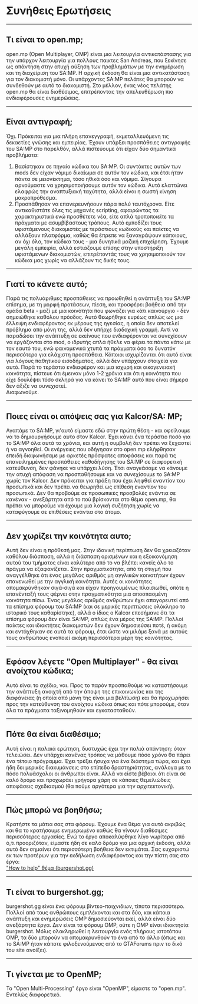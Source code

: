 <h1>Συνήθεις Ερωτήσεις</h1>

<hr />
<h2>Τι είναι το open.mp;</h2>
open.mp (Open Multiplayer, OMP) είναι μια λειτουργία αντικατάστασης για την υπάρχον λειτουργία για πολλους παικτες San Andreas, που ξεκίνησε ως απάντηση στην ατυχή αύξηση των προβλημάτων με την ενημέρωση και τη διαχείριση του SA:MP. Η αρχική έκδοση θα είναι μια αντικατάσταση για τον διακομιστή μόνο. Οι υπάρχοντες SA:MP πελάτες θα μπορούν να συνδεθούν με αυτό το διακομιστή. Στο μέλλον, ένας νέος πελάτης open.mp θα είναι διαθέσιμος, επιτρέποντας την απελευθέρωση πιο ενδιαφέρουσες ενημερώσεις.
<hr />
<h2>Είναι αντιγραφή;</h2>
Όχι. Πρόκειται για μια πλήρη επανεγγραφή, εκμεταλλευόμενη τις δεκαετίες γνώσης και εμπειρίας. Έχουν υπάρξει προσπάθειες αντιγραφής του SA:MP στο παρελθόν, αλλά πιστεύουμε ότι είχαν δύο σημαντικά προβλήματα:
<ol>
  <li>Βασίστηκαν σε πηγαίο κώδικα του SA:MP. Οι συντάκτες αυτών των mods δεν είχαν νόμιμο δικαίωμα σε αυτόν τον κώδικα, και έτσι ήταν πάντα σε μειονέκτημα, τόσο ηθικά όσο και νόμιμα. Σίγουρα αρνούμαστε να χρησιμοποιήσουμε αυτόν τον κώδικα. Αυτό ελαττώνει ελαφρώς την αναπτυξιακή ταχύτητα, αλλά είναι η σωστή κίνηση μακροπρόθεσμα.</li>
  <li>Προσπάθησαν να επανερευνήσουν πάρα πολύ ταυτόχρονα. Είτε αντικαθιστάτε όλες τις μηχανές scripting, αφαιρώντας τα χαρακτηριστικά ενώ προσθέτετε νέα, είτε απλά τροποποιείτε τα πράγματα με ασυμβίβαστους τρόπους. Αυτό εμποδίζει τους υφιστάμενους διακομιστές με τεράστιους κωδικούς και παίκτες να αλλάξουν πλατφόρμα, καθώς θα έπρεπε να ξαναγράψουν κάποιους, αν όχι όλο, τον κώδικα τους - μια δυνητικά μαζική επιχείρηση. Έχουμε μεγάλη εμπειρία, αλλά εστιάζουμε επίσης στην υποστήριξη υφιστάμενων διακομιστών, επιτρέποντάς τους να χρησιμοποιούν τον κώδικα μας χωρίς να αλλάζουν τις δικές τους.</li>
</ol>
<hr />
<h2>Γιατί το κάνετε αυτό;</h2>
Παρά τις πολυάριθμες προσπάθειες να προωθηθεί η ανάπτυξη του SA:MP επίσημα, με τη μορφή προτάσεων, πίεση, και προσφέρει βοήθεια από την ομάδα beta - μαζί με μια κοινότητα που φωνάζει για κάτι καινούργιο - δεν σημειώθηκε καθόλου πρόοδος. Αυτό θεωρήθηκε ευρέως απλώς ως μια έλλειψη ενδιαφέροντος εκ μέρους της ηγεσίας, η οποία δεν αποτελεί πρόβλημα από μόνη της, αλλά δεν υπήρχε διαδοχική γραμμή. Αντί να παραδώσει την ανάπτυξη σε εκείνους που ενδιαφέρονται να συνεχίσουν να εργάζονται στο mod, ο ιδρυτής απλά ήθελε να φέρει τα πάντα κάτω με τον εαυτό του, ενώ φαινομενικά χτυπά τα πράγματα όσο το δυνατόν περισσότερο για ελάχιστη προσπάθεια. Κάποιοι ισχυρίζονται ότι αυτό είναι για λόγους παθητικού εισοδήματος, αλλά δεν υπάρχουν στοιχεία για αυτό. Παρά το τεράστιο ενδιαφέρον και μια ισχυρή και οικογενειακή κοινότητα, πίστευε ότι έμειναν μόνο 1-2 χρόνια και ότι η κοινότητα που είχε δουλέψει τόσο σκληρά για να κάνει τo SA:MP αυτό που είναι σήμερα δεν άξιζε να συνεχιστεί.
<br />
Διαφωνούμε.
<hr />
<h2>Ποιες είναι οι απόψεις σας για Kalcor/SA: MP;</h2>
Αγαπάμε το SA:MP, γι'αυτό είμαστε εδώ στην πρώτη θέση - και οφείλουμε να το δημιουργήσουμε αυτο στον Kalcor. Έχει κάνει ένα τεράστιο ποσό για το SA:MP όλα αυτά τα χρόνια, και αυτή η συμβολή δεν πρέπει να ξεχαστεί ή να αγνοηθεί. Οι ενέργειες που οδήγησαν στο open.mp ελήφθησαν επειδή διαφωνήσαμε με αρκετές πρόσφατες αποφάσεις και παρά τις επανειλημμένες προσπάθειες καθοδήγησης του SA:MP σε διαφορετική κατεύθυνση, δεν φάνηκε να υπάρχει λύση. Έτσι αναγκάσαμε να κάνουμε την ατυχή απόφαση να προσπαθήσουμε και να συνεχίσουμε το SA:MP χωρίς τον Kalcor. Δεν πρόκειται για πράξη που έχει ληφθεί εναντίον του προσωπικά και δεν πρέπει να θεωρηθεί ως επίθεση εναντίον του προσωπικά. Δεν θα προβούμε σε προσωπικές προσβολές ενάντια σε κανέναν - ανεξάρτητα από το πού βρίσκονται στο θέμα open.mp, θα πρέπει να μπορούμε να έχουμε μια λογική συζήτηση χωρίς να καταφύγουμε σε επιθέσεις ενάντια στο άτομο.
<hr />
<h2>Δεν χωρίζει την κοινότητα αυτο;</h2>
Αυτή δεν είναι η πρόθεσή μας. Στην ιδανική περίπτωση δεν θα χρειαζόταν καθόλου διάσπαση, αλλά η διάσπαση ορισμένων και η εξοικονόμηση αυτού του τμήματος είναι καλύτερο από το να βλέπει κανείς όλο το πράγμα να εξαφανίζεται. Στην πραγματικότητα, από τη στιγμή που αναγγέλθηκε ότι ένας μεγάλος αριθμός μη αγγλικών κοινοτήτων έχουν επανενωθεί με την αγγλική κοινότητα. Αυτές οι κοινότητες απομακρύνθηκαν σιγά-σιγά και είχαν προηγουμένως πλαισιωθεί, οπότε η επανένταξή τους φέρνει στην πραγματικότητα μια αποσπασμένη κοινότητα πίσω. Ένας μεγάλος αριθμός ανθρώπων έχει απαγορευτεί από τα επίσημα φόρουμ του SA:MP (και σε μερικές περιπτώσεις ολόκληρο το ιστορικό τους καθαρίστηκε), αλλά ο ίδιος ο Kalcor επεσήμανε ότι τα επίσημα φόρουμ δεν είναι SA:MP, απλώς ένα μέρος της SA:MP. Πολλοί παίκτες και ιδιοκτήτες διακομιστών δεν έχουν δημοσιεύσει ποτέ, ή ακόμη και εντάχθηκαν σε αυτά τα φόρουμ, έτσι ώστε να μιλάμε ξανά με αυτούς τους ανθρώπους ενοποιεί ακόμη περισσότερα μέρη της κοινότητας.
<hr />
<h2>Εφόσον λέγετε "Open Multiplayer" - θα είναι ανοίχτου κώδικα;</h2>
Αυτό είναι το σχέδιο, ναι. Προς το παρόν προσπαθούμε να καταστήσουμε την ανάπτυξη ανοιχτή από την άποψη της επικοινωνίας και της διαφάνειας (η οποία από μόνη της είναι μια βελτίωση) και θα προχωρήσει προς την κατεύθυνση του ανοίχτου κώδικα όπως και πότε μπορούμε, όταν όλα τα πράγματα ταξινομηθούν και εγκατασταθούν.
<hr />
<h2>Πότε θα είναι διαθέσιμο;</h2>
Αυτή είναι η παλαιά ερώτηση, δυστυχώς έχει την παλιά απάντηση: όταν τελειώσει. Δεν υπάρχει κανένας τρόπος να μάθουμε πόσο χρόνο θα πάρει ένα τέτοιο πρόγραμμα. Έχει τρέξει ήσυχα για ένα διάστημα τώρα, και έχει ήδη δει μερικές διακυμάνσεις στο επίπεδο δραστηριότητας, ανάλογα με το πόσο πολυάσχολοι οι άνθρωποι είναι. Αλλά να είστε βέβαιοι ότι είναι σε καλό δρόμο και προχωράει γρήγορα χάρη σε κάποιες θεμελιώδεις αποφάσεις σχεδιασμού (θα πούμε αργότερα για την αρχιτεκτονική).
<hr />
<h2>Πώς μπορώ να βοηθήσω;</h2>
Κρατήστε τα μάτια σας στα φόρουμ. Έχουμε ένα θέμα για αυτό ακριβώς και θα το κρατήσουμε ενημερωμένο καθώς θα γίνουν διαθέσιμες περισσότερες εργασίες. Ενώ το έργο αποκαλύφθηκε λίγο νωρίτερα από ό,τι προοριζόταν, είμαστε ήδη σε καλό δρόμο για μια αρχική έκδοση, αλλά αυτό δεν σημαίνει ότι περισσότερη βοήθεια δεν εκτιμάται. Σας ευχαριστώ εκ των προτέρων για την εκδήλωση ενδιαφέροντος και την πίστη σας στο έργο:
<br />
<a href="https://www.burgershot.gg/showthread.php?tid=99">
  <u>"How to help" θέμα (burgershot.gg)</u>
</a>
<hr />
<h2>Τι είναι το burgershot.gg;</h2>
burgershot.gg είναι ένα φόρουμ βίντεο-παιχνιδιων, τίποτα περισσότερο. Πολλοί από τους ανθρώπους εμπλέκονται και στα δύο, και κάποια ανάπτυξη και ενημερώσεις OMP δημοσιεύονται εκεί, αλλά είναι δύο ανεξάρτητα έργα. Δεν είναι τα φόρουμ OMP, ούτε η OMP είναι ιδιοκτησία burgershot. Μόλις ολοκληρωθεί η λειτουργία ενός πλήρους ιστοτόπου OMP, τα δύο μπορούν να απομακρυνθούν το ένα από το άλλο (όπως και το SA:MP ήταν κάποτε φιλοξενούμενος από το GTAForums πριν το δικό του site ανοίξει).
<hr />
<h2>Τι γίνεται με το OpenMP;</h2>
Το "Open Multi-Processing" έργο είναι "OpenMP", είμαστε το "open.mp". Εντελώς διαφορετικό.
